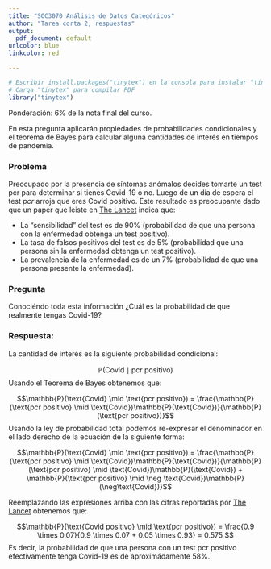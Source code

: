 ```yaml
---
title: "SOC3070 Análisis de Datos Categóricos"
author: "Tarea corta 2, respuestas"
output:
  pdf_document: default
urlcolor: blue
linkcolor: red

---
```


```r
# Escribir install.packages("tinytex") en la consola para instalar "tinytex"
# Carga "tinytex" para compilar PDF
library("tinytex")
```

Ponderación: 6% de la nota final del curso.


En esta pregunta aplicarán propiedades de probabilidades condicionales y el teorema de Bayes para calcular alguna cantidades de interés en tiempos de pandemia. 

### Problema

Preocupado por la presencia de síntomas anómalos decides tomarte un test pcr para determinar si tienes Covid-19 o no. Luego de un día de espera el test $pcr$ arroja que eres Covid positivo. Este resultado es preocupante dado que un paper que leiste en [The Lancet](https://www.thelancet.com) indica que:

- La "sensibilidad" del test es de 90\% (probabilidad de que una persona con la enfermedad obtenga un test positivo). 
- La tasa de falsos positivos del test es de 5\% (probabilidad que una persona sin la enfermedad obtenga un test positivo).
- La prevalencia de la enfermedad es de un 7\% (probabilidad de que una persona presente la enfermedad).

### Pregunta

Conociéndo toda esta información ¿Cuál es la probabilidad de que realmente tengas Covid-19?

### Respuesta:

La cantidad de interés es la siguiente probabilidad condicional:

$$\mathbb{P}(\text{Covid} \mid  \text{pcr positivo})$$
Usando el Teorema de Bayes obtenemos que:

$$\mathbb{P}(\text{Covid} \mid  \text{pcr positivo}) = \frac{\mathbb{P}(\text{pcr positivo} \mid \text{Covid})\mathbb{P}(\text{Covid})}{\mathbb{P}(\text{pcr positivo})}$$
Usando la ley de probabilidad total podemos re-expresar el denominador en el lado derecho de la ecuación de la siguiente forma:


$$\mathbb{P}(\text{Covid} \mid  \text{pcr positivo}) = \frac{\mathbb{P}(\text{pcr positivo} \mid \text{Covid})\mathbb{P}(\text{Covid})}{\mathbb{P}(\text{pcr positivo} \mid \text{Covid})\mathbb{P}(\text{Covid}) + \mathbb{P}(\text{pcr positivo} \mid \neg \text{Covid})\mathbb{P}(\neg\text{Covid})}$$

Reemplazando las expresiones arriba con las cifras reportadas por [The Lancet](https://www.thelancet.com) obtenemos que:


$$\mathbb{P}(\text{Covid positivo} \mid  \text{pcr positivo}) = \frac{0.9 \times 0.07}{0.9 \times 0.07 + 0.05 \times 0.93} = 0.575 $$
Es decir, la probabilidad de que una persona con un test pcr positivo efectivamente tenga Covid-19 es de aproximádamente 58\%.



